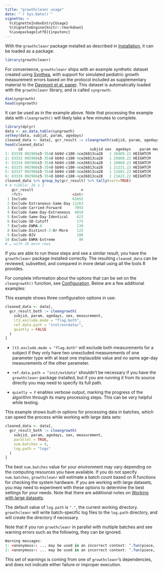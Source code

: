 ```yaml
---
title: "growthcleanr usage"
date: "`r Sys.Date()`"
vignette: >
  %\VignetteIndexEntry{Usage}
  %\VignetteEngine{knitr::rmarkdown}
  %\usepackage[utf8]{inputenc}
---
```


With the `growthcleanr` package installed as described in
[Installation](installation.html), it can be loaded as a package:

```r
library(growthcleanr)
```

For convenience, `growthcleanr` ships with an example synthetic dataset created
using [Synthea](https://synthetichealth.github.io/synthea/), with support for
simulated pediatric growth measurement errors based on the protocol included as
supplementary material to the [Daymont et al. paper](#cite). This dataset is
automatically loaded with the `growthcleanr` library, and is called `syngrowth`.

```r
dim(syngrowth)
head(syngrowth)
```

It can be used as in the example above. Note that processing the example data
with `cleangrowth()` will likely take a few minutes to complete.

```r
library(dplyr)
data <- as.data.table(syngrowth)
setkey(data, subjid, param, agedays)
cleaned_data <- data[, gcr_result := cleangrowth(subjid, param, agedays, sex, measurement)]
head(cleaned_data)
      id                               subjid sex  agedays    param measurement                  gcr_result
1: 83330 002986c5-354d-bb9d-c180-4ce26813ca28   1 20489.22 HEIGHTCM       151.1                     Include
2: 83332 002986c5-354d-bb9d-c180-4ce26813ca28   1 20860.22 HEIGHTCM       151.1                     Include
3: 83334 002986c5-354d-bb9d-c180-4ce26813ca28   1 20860.22 HEIGHTCM       150.6 Exclude-Same-Day-Extraneous
4: 83335 002986c5-354d-bb9d-c180-4ce26813ca28   1 21231.22 HEIGHTCM       151.1                     Include
5: 83337 002986c5-354d-bb9d-c180-4ce26813ca28   1 21602.22 HEIGHTCM       151.1                     Include
6: 83339 002986c5-354d-bb9d-c180-4ce26813ca28   1 21623.22 HEIGHTCM       151.1                     Include
cleaned_data %>% group_by(gcr_result) %>% tally(sort=TRUE)
# A tibble: 26 x 2
   gcr_result                      n
   <fct>                       <int>
 1 Include                     61652
 2 Exclude-Extraneous-Same-Day 11263
 3 Exclude-Carried-Forward      7093
 4 Exclude-Same-Day-Extraneous  4010
 5 Exclude-Same-Day-Identical    623
 6 Exclude-SD-Cutoff             175
 7 Exclude-EWMA-8                139
 8 Exclude-Distinct-3-Or-More    125
 9 Exclude-BIV                   108
10 Exclude-EWMA-Extreme           99
# … with 16 more rows
```

If you are able to run these steps and see a similar result, you have the
`growthcleanr` package installed correctly. The resulting `cleaned_data` can be
reviewed, subsetted, and compared in more detail using all the tools R provides.

For complete information about the options that can be set on the
`cleangrowth()` function, see [Configuration](#configuration). Below are a
few additional examples:

This example shows three configuration options in use:

```r
cleaned_data <- data[,
  gcr_result_both := cleangrowth(
    subjid, param, agedays, sex, measurement,
    lt3.exclude.mode = "flag.both",
    ref.data.path = "inst/extdata/",
    quietly = FALSE
  )
]
```

- `lt3.exclude.mode = "flag.both"` will exclude both measurements for a
  subject if they only have two unexcluded measurements of one parameter type
  with at least one implausible value and no same age-day measurements of the
  other parameter.

- `ref.data.path = "inst/extdata"` shouldn't be necessary if you have the
  `growthcleanr` package installed, but if you are running it from its
  source directly you may need to specify its full path.

- `quietly = F` enables verbose output, marking the progress of the algorithm
  through its many processing steps. This can be very helpful while testing.

This example shows built-in options for processing data in batches, which can
speed the process while working with large data sets:

```r
cleaned_data <- data[,
  gcr_result_both := cleangrowth(
    subjid, param, agedays, sex, measurement,
    parallel = TRUE,
    num.batches = 4,
    log.path = "logs"
  )
]
```

The best `num.batches` value for your environment may vary depending on the
computing resources you have available. If you do not specify `num.batches`,
`growthcleanr` will estimate a batch count based on R functions for checking the
system hardware. If you are working with large datasets, you may need to
experiment with these options to determine the best settings for your needs.
Note that there are additional notes on
[Working with large datasets](large-data-sets.html).

The default value of `log.path` is `"."`, the current working directory.
`growthcleanr` will write batch-specific log files to the `log.path` directory,
and will create the directory if necessary.

Note that if you run `growthcleanr` in parallel with multiple batches and see
warning errors such as the following, they can be ignored.

```r
Warning messages:
1: <anonymous>: ... may be used in an incorrect context: ‘.fun(piece, ...)’
2: <anonymous>: ... may be used in an incorrect context: ‘.fun(piece, ...)’
```

This set of warnings is coming from one of `growthcleanr`'s dependencies, and
does not indicate either failure or improper execution.
